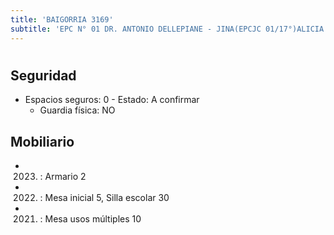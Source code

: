 ```yaml
---
title: 'BAIGORRIA 3169'
subtitle: 'EPC N° 01 DR. ANTONIO DELLEPIANE - JINA(EPCJC 01/17°)ALICIA MOREAU DE JUSTO - ESC. DE MUSICA N° 03'
---
```


#


## Seguridad

*  Espacios seguros: 0 - Estado: A confirmar 
    + Guardia física: NO





## Mobiliario

*  (2023) : Armario 2 

*  (2022) : Mesa inicial 5, Silla escolar 30 

*  (2021) : Mesa usos múltiples 10 




